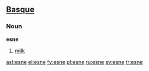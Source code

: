 ==[[Basque]]==

===Noun===
'''esne'''

# [[milk]]

[[ast:esne]]
[[el:esne]]
[[fy:esne]]
[[pl:esne]]
[[ru:esne]]
[[sv:esne]]
[[tr:esne]]